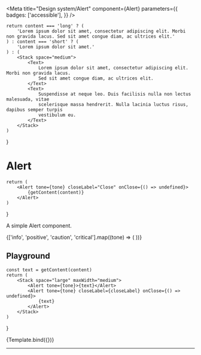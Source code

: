 
<Meta
    title="Design system/Alert"
    component={Alert}
    parameters={{
        badges: ['accessible'],
    }}
/>

    return content === 'long' ? (
        'Lorem ipsum dolor sit amet, consectetur adipiscing elit. Morbi non gravida lacus. Sed sit amet congue diam, ac ultrices elit.'
    ) : content === 'short' ? (
        'Lorem ipsum dolor sit amet.'
    ) : (
        <Stack space="medium">
            <Text>
                Lorem ipsum dolor sit amet, consectetur adipiscing elit. Morbi non gravida lacus.
                Sed sit amet congue diam, ac ultrices elit.
            </Text>
            <Text>
                Suspendisse at neque leo. Duis facilisis nulla non lectus malesuada, vitae
                scelerisque massa hendrerit. Nulla lacinia luctus risus, dapibus semper turpis
                vestibulum eu.
            </Text>
        </Stack>
    )
}

# Alert

    return (
        <Alert tone={tone} closeLabel="Close" onClose={() => undefined}>
            {getContent(content)}
        </Alert>
    )
}

A simple Alert component.

<Canvas>
    <Story
        name="Main demo"
        parameters={{
            docs: { source: { type: 'code' } },
        }}
    >
        <Stack space="xxlarge">
            <Stack space="large">
                {['info', 'positive', 'caution', 'critical'].map((tone) => (
                    <AlertWrapper tone={tone} content="longer" />
                ))}
            </Stack>
        </Stack>
    </Story>
</Canvas>

## Playground

    const text = getContent(content)
    return (
        <Stack space="large" maxWidth="medium">
            <Alert tone={tone}>{text}</Alert>
            <Alert tone={tone} closeLabel={closeLabel} onClose={() => undefined}>
                {text}
            </Alert>
        </Stack>
    )
}

<Canvas>
    <Story
        name="Playground"
        parameters={{ docs: { source: { type: 'code' } } }}
        argTypes={{
            content: {
                control: { type: 'inline-radio' },
                options: ['short', 'long', 'longer'],
                defaultValue: 'short',
            },
            tone: {
                options: ['info', 'positive', 'caution', 'critical'],
                control: { type: 'inline-radio' },
                defaultValue: 'info',
            },
            closeLabel: {
                control: { type: 'text' },
                defaultValue: 'Close',
            },
            id: { control: false },
            onClose: { control: false },
        }}
    >
        {Template.bind({})}
    </Story>
</Canvas>

---

<Description of={Alert} />
<ArgsTable of={Alert} />
